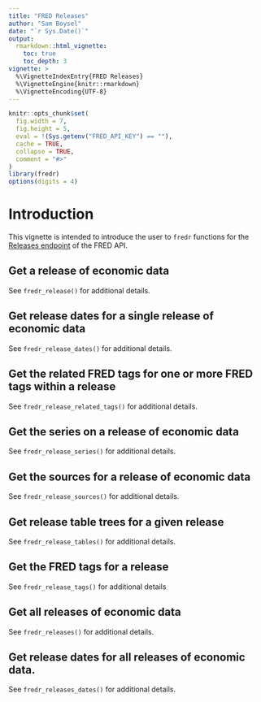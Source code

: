 ```yaml
---
title: "FRED Releases"
author: "Sam Boysel"
date: "`r Sys.Date()`"
output: 
  rmarkdown::html_vignette:
    toc: true
    toc_depth: 3
vignette: >
  %\VignetteIndexEntry{FRED Releases}
  %\VignetteEngine{knitr::rmarkdown}
  %\VignetteEncoding{UTF-8}
---
```


```r
knitr::opts_chunk$set(
  fig.width = 7,
  fig.height = 5,
  eval = !(Sys.getenv("FRED_API_KEY") == ""),
  cache = TRUE,
  collapse = TRUE,
  comment = "#>"
)
library(fredr)
options(digits = 4)
```

# Introduction

This vignette is intended to introduce the user to `fredr` functions for the [Releases
endpoint](https://research.stlouisfed.org/docs/api/fred/#Releases) of the FRED API.

## Get a release of economic data

See `fredr_release()` for additional details.

## Get release dates for a single release of economic data

See `fredr_release_dates()` for additional details.

## Get the related FRED tags for one or more FRED tags within a release

See `fredr_release_related_tags()` for additional details.

## Get the series on a release of economic data

See `fredr_release_series()` for additional details.

## Get the sources for a release of economic data

See `fredr_release_sources()` for additional details.

## Get release table trees for a given release

See `fredr_release_tables()` for additional details.

## Get the FRED tags for a release

See `fredr_release_tags()` for additional details

## Get all releases of economic data

See `fredr_releases()` for additional details.

## Get release dates for all releases of economic data.

See `fredr_releases_dates()` for additional details.
